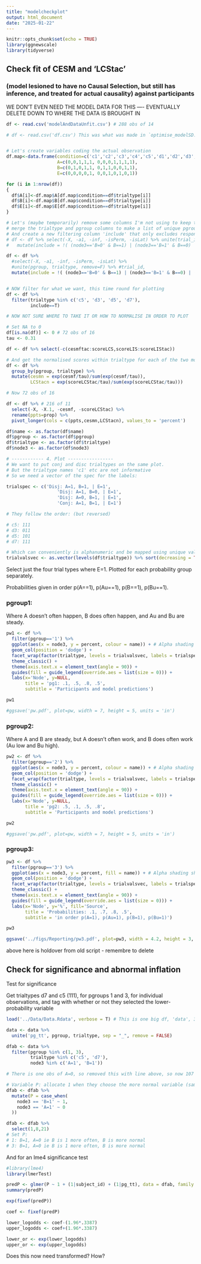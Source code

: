 ```yaml
---
title: "modelcheckplot"
output: html_document
date: "2025-01-22"
---
```


```r
knitr::opts_chunk$set(echo = TRUE)
library(ggnewscale)
library(tidyverse)
```

## Check fit of CESM and 'LCStac' 
### (model lesioned to have no Causal Selection, but still has inference, and treated for actual causality) against participants

WE DON'T EVEN NEED THE MODEL DATA FOR THIS ---- EVENTUALLY DELETE DOWN TO WHERE THE DATA IS BROUGHT IN

```r
df <- read.csv('modelAndDataUnfit.csv') # 288 obs of 14

# df <- read.csv('df.csv') This was what was made in `optimise_modelSD.R' but repeated here to always pull from the same csv


# Let's create variables coding the actual observation
df.map<-data.frame(condition=c('c1','c2','c3','c4','c5','d1','d2','d3','d4','d5','d6','d7'),
                   A=c(0,0,1,1,1, 0,0,0,1,1,1,1),
                   B=c(0,1,0,1,1, 0,1,1,0,0,1,1),
                   E=c(0,0,0,0,1, 0,0,1,0,1,0,1))

for (i in 1:nrow(df))
{
  df$A[i]<-df.map$A[df.map$condition==df$trialtype[i]]
  df$B[i]<-df.map$B[df.map$condition==df$trialtype[i]]
  df$E[i]<-df.map$E[df.map$condition==df$trialtype[i]]
}

# Let's (maybe temporarily) remove some columns I'm not using to keep things simple,
# merge the trialtype and pgroup columns to make a list of unique pgroup*trialtype combos
# And create a new filtering column 'include' that only excludes respones that are directly contrary to observation
# df <- df %>% select(-X, -a1, -inf, -isPerm, -isLat) %>% unite(trial_id, pgroup, trialtype, remove=F) %>%
#   mutate(include = !( (node3=='B=0' & B==1) | (node3=='B=1' & B==0) | (node3=='A=0' & A==1) | (node3=='A=1' & A==0)))

df <- df %>% 
  #select(-X, -a1, -inf, -isPerm, -isLat) %>% 
  #unite(pgroup, trialtype, remove=F) %>% #trial_id, 
  mutate(include = !( (node3=='B=0' & B==1) | (node3=='B=1' & B==0) | (node3=='A=0' & A==1) | (node3=='A=1' & A==0)))


# NOW filter for what we want, this time round for plotting
df <- df %>% 
  filter(trialtype %in% c('c5', 'd3', 'd5', 'd7'),
         include==T)

# NOW NOT SURE WHERE TO TAKE IT OR HOW TO NORMALISE IN ORDER TO PLOT

# Set NA to 0 
df[is.na(df)] <- 0 # 72 obs of 16
tau <- 0.31

df <- df %>% select(-c(cesmftac:scoreLCS,scoreLIS:scoreLIStac))

# And get the normalised scores within trialtype for each of the two models we are trying to plot. 72 obs of 14 vars
df <- df %>% 
  group_by(pgroup, trialtype) %>% 
  mutate(cesmn = exp(cesmf/tau)/sum(exp(cesmf/tau)),
         LCStacn = exp(scoreLCStac/tau)/sum(exp(scoreLCStac/tau)))

# Now 72 obs of 16


```

```r

df <- df %>% # 216 of 11
  select(-X, -X.1, -cesmf, -scoreLCStac) %>% 
  rename(ppts=prop) %>%
  pivot_longer(cols = c(ppts,cesmn,LCStacn), values_to = 'percent')

df$name <- as.factor(df$name)
df$pgroup <- as.factor(df$pgroup)
df$trialtype <- as.factor(df$trialtype)
df$node3 <- as.factor(df$node3)

```



```r
# ------------ 4. Plot -----------------
# We want to put conj and disc trialtypes on the same plot. 
# But the trialtype names 'c1' etc are not informative
# So we need a vector of the spec for the labels:

trialspec <- c('Disj: A=1, B=1, | E=1',
                   'Disj: A=1, B=0, | E=1',
                   'Disj: A=0, B=1, | E=1',
                   'Conj: A=1, B=1, | E=1')

# They follow the order: (but reversed)

# c5: 111
# d3: 011
# d5: 101
# d7: 111

# Which can conveniently is alphanumeric and be mapped using unique vals from the trialtype factor
trialvalsvec <- as.vector(levels(df$trialtype)) %>% sort(decreasing = TRUE)
```

Select just the four trial types where E=1. Plotted for each probability group separately. 

Probabilities given in order p(A==1), p(Au==1), p(B==1), p(Bu==1).

### pgroup1:

Where A doesn't often happen, B does often happen, and Au and Bu are steady.

```r
pw1 <- df %>%
  filter(pgroup=='1') %>% 
  ggplot(aes(x = node3, y = percent, colour = name)) + # Alpha shading shows what is a coherent answer , alpha = isPerm
  geom_col(position = 'dodge') +
  facet_wrap(factor(trialtype, levels = trialvalsvec, labels = trialspec)~.) +
  theme_classic() +
  theme(axis.text.x = element_text(angle = 90)) +
  guides(fill = guide_legend(override.aes = list(size = 0))) +
  labs(x='Node', y=NULL,
       title = 'pg1: .1, .5, .8, .5',
       subtitle = 'Participants and model predictions')

pw1

#ggsave('pw.pdf', plot=pw, width = 7, height = 5, units = 'in')

```

### pgroup2: 

Where A and B are steady, but A doesn't often work, and B does often work (Au low and Bu high).

```r
pw2 <- df %>%
  filter(pgroup=='2') %>% 
  ggplot(aes(x = node3, y = percent, colour = name)) + # Alpha shading shows what is a coherent answer , alpha = isPerm
  geom_col(position = 'dodge') +
  facet_wrap(factor(trialtype, levels = trialvalsvec, labels = trialspec)~.) +
  theme_classic() +
  theme(axis.text.x = element_text(angle = 90)) +
  guides(fill = guide_legend(override.aes = list(size = 0))) +
  labs(x='Node', y=NULL,
       title = 'pg2: .5, .1, .5, .8',
       subtitle = 'Participants and model predictions')

pw2

#ggsave('pw.pdf', plot=pw, width = 7, height = 5, units = 'in')

```

### pgroup3:


```r
pw3 <- df %>%
  filter(pgroup=='3') %>% 
  ggplot(aes(x = node3, y = percent, fill = name)) + # Alpha shading shows what is a coherent answer , alpha = isPerm
  geom_col(position = 'dodge') +
  facet_wrap(factor(trialtype, levels = trialvalsvec, labels = trialspec)~.) +
  theme_classic() +
  theme(axis.text.x = element_text(angle = 90)) +
  guides(fill = guide_legend(override.aes = list(size = 0))) +
  labs(x='Node', y='%', fill='Source',
       title = 'Probabilities: .1, .7, .8, .5',
       subtitle = 'in order p(A=1), p(Au=1), p(B=1), p(Bu=1)')

pw3

ggsave('../figs/Reporting/pw3.pdf', plot=pw3, width = 4.2, height = 3, units = 'in')

```


above here is holdover from old script - remembre to delete

## Check for significance and abnormal inflation

Test for significance

Get trialtypes d7 and c5 (111), for pgroups 1 and 3, for individual observations, and tag with whether or not they selected the lower-probability variable 

```r
load('../Data/Data.Rdata', verbose = T) # This is one big df, 'data', 3408 obs of 18 ie. 284 ppts

data <- data %>% 
  unite('pg_tt', pgroup, trialtype, sep = "_", remove = FALSE)

```


```r
dfab <- data %>% 
  filter(pgroup %in% c(1, 3),
         trialtype %in% c('c5', 'd7'),
         node3 %in% c('A=1', 'B=1'))

# There is one obs of A=0, so removed this with line above, so now 107 rows instead of 108

# Variable P: allocate 1 when they choose the more normal variable (same in both pgroup 1 and 3)
dfab <- dfab %>% 
  mutate(P = case_when(
    node3 == 'B=1' ~ 1,
    node3 == 'A=1' ~ 0
  ))

dfab <- dfab %>% 
  select(1,8,21)
# Set P: 
# 1: B=1, A=0 ie B is 1 more often, B is more normal
# 3: B=1, A=0 ie B is 1 more often, B is more normal

```


And for an lme4 significance test

```r
#library(lme4)
library(lmerTest)

predP <- glmer(P ~ 1 + (1|subject_id) + (1|pg_tt), data = dfab, family = binomial(link='logit'))
summary(predP)

exp(fixef(predP))

coef <- fixef(predP)

lower_logodds <- coef-(1.96*.3387)
upper_logodds <- coef+(1.96*.3387)

lower_or <- exp(lower_logodds)
upper_or <- exp(upper_logodds)

```

Does this now need transformed? How?
